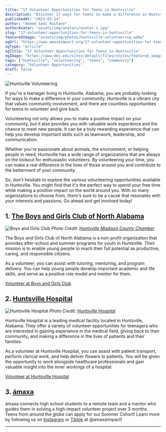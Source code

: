 ```yaml
---
title: "17 Volunteer Opportunities for Teens in Huntsville"
description: "Discover 17 ways for teens to make a difference in Huntsville through volunteering. From working with animals to supporting the elderly, there are many ways for young people to give back to their community. ámaxa's guide to volunteering in Huntsville provides all the information you need to get started."
publishedAt: "2023-03-24"
author: "Ahmed Sami Raihane"
authorAvatar: "assets/img/avatars/avatar-1.jpg"
slug: "17-volunteer-opportunities-for-teens-in-huntsville"
featuredImage: "assets/img/photos/huntsville-volunteering.webp"
ogUrl: "https://www.amaxaimpact.org/17-volunteer-opportunities-for-teens-in-huntsville.html"
ogType: "article"
ogTitle: "17 Volunteer Opportunities for Teens in Huntsville"
ogImage: "https://www.mei.edu/sites/default/files/styles/featured_image_article/public/2019-03/Refugees%202.jpg?itok=L3lUaKnn"
tags: ["huntsville", "volunteering", "teens", "community"]
category: "Volunteer Opportunities"
draft: false
---
```



![Huntsville Volunteering](assets/img/photos/huntsville-volunteering.webp)

If you're a teenager living in Huntsville, Alabama, you are probably looking for ways to make a difference in your community. Huntsville is a vibrant city that values community involvement, and there are countless opportunities for teens to volunteer and give back.

Volunteering not only allows you to make a positive impact on your community, but it also provides you with valuable work experience and the chance to meet new people. It can be a truly rewarding experience that can help you develop important skills such as teamwork, leadership, and communication.

Whether you're passionate about animals, the environment, or helping people in need, Huntsville has a wide range of organizations that are always on the lookout for enthusiastic volunteers. By volunteering your time, you can make a real difference in the lives of those around you and contribute to the betterment of your community.

So, don't hesitate to explore the various volunteering opportunities available in Huntsville. You might find that it's the perfect way to spend your free time while making a positive impact on the world around you. With so many organizations to choose from, there's sure to be a cause that resonates with your interests and passions. Go ahead and get involved today!

## 1. [The Boys and Girls Club of North Alabama](https://cm.hsvchamber.org/list/member/boys-girls-clubs-of-north-alabama-294)

![Boys and Girls Club](assets/img/photos/alabama-boys-and-girls-club.png)
*Photo Credit: [Huntsville Madison County Chamber](https://cm.hsvchamber.org/list/member/boys-girls-clubs-of-north-alabama-294)*

The Boys and Girls Club of North Alabama is a non-profit organization that provides after-school and summer programs for youth in Huntsville. Their mission is to enable young people to reach their full potential as productive, caring, and responsible citizens.

As a volunteer, you can assist with tutoring, mentoring, and program delivery. You can help young people develop important academic and life skills, and serve as a positive role model and mentor for them.

[Volunteer at Boys and Girls Club](https://www.bgcnal.com/volunteer/)

## 2. [Huntsville Hospital](https://www.huntsvillehospital.org/)

![Huntsville Hospital](assets/img/photos/huntsville-hospital.png)
*Photo Credit: [Huntsville Hospital](https://careers.hhsys.org/allied-health)*

Huntsville Hospital is a leading medical facility located in Huntsville, Alabama. They offer a variety of volunteer opportunities for teenagers who are interested in gaining experience in the medical field, giving back to their community, and making a difference in the lives of patients and their families.

As a volunteer at Huntsville Hospital, you can assist with patient transport, perform clerical work, and help deliver flowers to patients. You will be given the opportunity to work alongside healthcare professionals and gain valuable insight into the inner workings of a hospital.

[Volunteer at Huntsville Hospital](https://www.huntsvillehospital.org/volunteer/)

## 3. [ámaxa](https://www.amaxaimpact.org/)

ámaxa connects high school students to a remote team and a mentor who guides them in solving a high-impact volunteer project over 3 months. Teens from around the globe can apply for our Summer Cohort! Learn more by following us on [Instagram](https://www.instagram.com/amaxaimpact/?hl=en) or [Tiktok](https://www.tiktok.com/@amaxaimpact) at @amaxaimpact!

<AmaxaCTA variant="start-solving" />

---

<AuthorCard name="Ahmed Sami Raihane" avatar="assets/img/avatars/avatar-1.jpg" date="2023-03-24" /> 